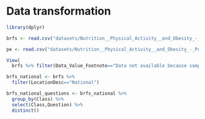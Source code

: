 # Data transformation

```r

library(dplyr)

brfs <- read.csv("datasets/Nutrition__Physical_Activity__and_Obesity_-_Behavioral_Risk_Factor_Surveillance_System.csv")

pe <- read.csv("datasets/Nutrition__Physical_Activity__and_Obesity_-_Policy_and_Environmental_Data.csv")

View(
  brfs %>% filter(Data_Value_Footnote=="Data not available because sample size is insufficient."))

brfs_national <- brfs %>%
  filter(LocationDesc=="National")

brfs_national_questions <- brfs_national %>%
  group_by(Class) %>%
  select(Class,Question) %>%
  distinct()



```